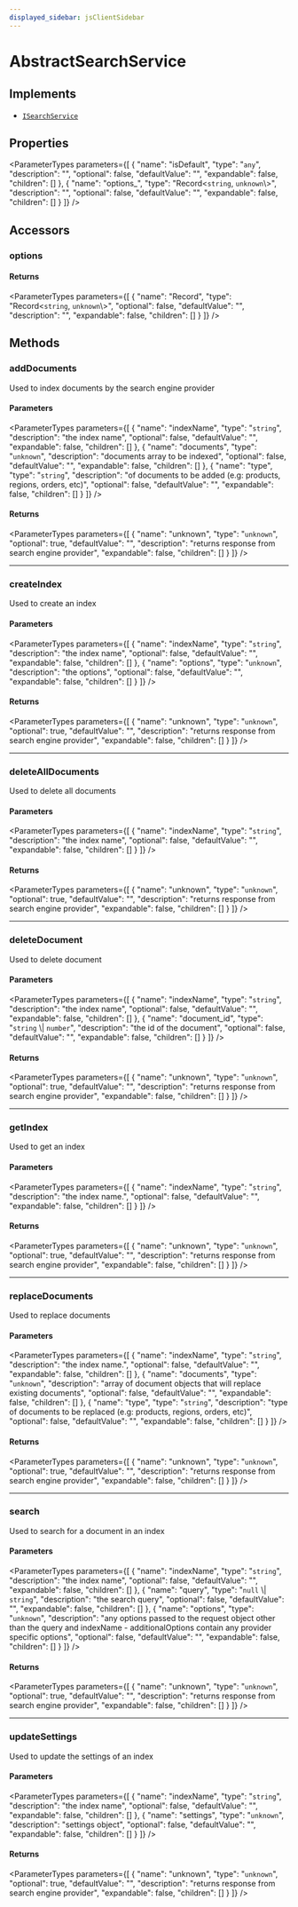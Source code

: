 ```yaml
---
displayed_sidebar: jsClientSidebar
---
```



# AbstractSearchService

## Implements

- [`ISearchService`](../../SearchTypes/interfaces/internal.internal-1.SearchTypes.ISearchService.mdx)

## Properties

<ParameterTypes parameters={[
  {
    "name": "isDefault",
    "type": "`any`",
    "description": "",
    "optional": false,
    "defaultValue": "",
    "expandable": false,
    "children": []
  },
  {
    "name": "options_",
    "type": "Record<`string`, `unknown`\\>",
    "description": "",
    "optional": false,
    "defaultValue": "",
    "expandable": false,
    "children": []
  }
]} />

## Accessors

### options

#### Returns

<ParameterTypes parameters={[
  {
    "name": "Record",
    "type": "Record<`string`, `unknown`\\>",
    "optional": false,
    "defaultValue": "",
    "description": "",
    "expandable": false,
    "children": []
  }
]} />

## Methods

### addDocuments

Used to index documents by the search engine provider

#### Parameters

<ParameterTypes parameters={[
  {
    "name": "indexName",
    "type": "`string`",
    "description": "the index name",
    "optional": false,
    "defaultValue": "",
    "expandable": false,
    "children": []
  },
  {
    "name": "documents",
    "type": "`unknown`",
    "description": "documents array to be indexed",
    "optional": false,
    "defaultValue": "",
    "expandable": false,
    "children": []
  },
  {
    "name": "type",
    "type": "`string`",
    "description": "of documents to be added (e.g: products, regions, orders, etc)",
    "optional": false,
    "defaultValue": "",
    "expandable": false,
    "children": []
  }
]} />

#### Returns

<ParameterTypes parameters={[
  {
    "name": "unknown",
    "type": "`unknown`",
    "optional": true,
    "defaultValue": "",
    "description": "returns response from search engine provider",
    "expandable": false,
    "children": []
  }
]} />

___

### createIndex

Used to create an index

#### Parameters

<ParameterTypes parameters={[
  {
    "name": "indexName",
    "type": "`string`",
    "description": "the index name",
    "optional": false,
    "defaultValue": "",
    "expandable": false,
    "children": []
  },
  {
    "name": "options",
    "type": "`unknown`",
    "description": "the options",
    "optional": false,
    "defaultValue": "",
    "expandable": false,
    "children": []
  }
]} />

#### Returns

<ParameterTypes parameters={[
  {
    "name": "unknown",
    "type": "`unknown`",
    "optional": true,
    "defaultValue": "",
    "description": "returns response from search engine provider",
    "expandable": false,
    "children": []
  }
]} />

___

### deleteAllDocuments

Used to delete all documents

#### Parameters

<ParameterTypes parameters={[
  {
    "name": "indexName",
    "type": "`string`",
    "description": "the index name",
    "optional": false,
    "defaultValue": "",
    "expandable": false,
    "children": []
  }
]} />

#### Returns

<ParameterTypes parameters={[
  {
    "name": "unknown",
    "type": "`unknown`",
    "optional": true,
    "defaultValue": "",
    "description": "returns response from search engine provider",
    "expandable": false,
    "children": []
  }
]} />

___

### deleteDocument

Used to delete document

#### Parameters

<ParameterTypes parameters={[
  {
    "name": "indexName",
    "type": "`string`",
    "description": "the index name",
    "optional": false,
    "defaultValue": "",
    "expandable": false,
    "children": []
  },
  {
    "name": "document_id",
    "type": "`string` \\| `number`",
    "description": "the id of the document",
    "optional": false,
    "defaultValue": "",
    "expandable": false,
    "children": []
  }
]} />

#### Returns

<ParameterTypes parameters={[
  {
    "name": "unknown",
    "type": "`unknown`",
    "optional": true,
    "defaultValue": "",
    "description": "returns response from search engine provider",
    "expandable": false,
    "children": []
  }
]} />

___

### getIndex

Used to get an index

#### Parameters

<ParameterTypes parameters={[
  {
    "name": "indexName",
    "type": "`string`",
    "description": "the index name.",
    "optional": false,
    "defaultValue": "",
    "expandable": false,
    "children": []
  }
]} />

#### Returns

<ParameterTypes parameters={[
  {
    "name": "unknown",
    "type": "`unknown`",
    "optional": true,
    "defaultValue": "",
    "description": "returns response from search engine provider",
    "expandable": false,
    "children": []
  }
]} />

___

### replaceDocuments

Used to replace documents

#### Parameters

<ParameterTypes parameters={[
  {
    "name": "indexName",
    "type": "`string`",
    "description": "the index name.",
    "optional": false,
    "defaultValue": "",
    "expandable": false,
    "children": []
  },
  {
    "name": "documents",
    "type": "`unknown`",
    "description": "array of document objects that will replace existing documents",
    "optional": false,
    "defaultValue": "",
    "expandable": false,
    "children": []
  },
  {
    "name": "type",
    "type": "`string`",
    "description": "type of documents to be replaced (e.g: products, regions, orders, etc)",
    "optional": false,
    "defaultValue": "",
    "expandable": false,
    "children": []
  }
]} />

#### Returns

<ParameterTypes parameters={[
  {
    "name": "unknown",
    "type": "`unknown`",
    "optional": true,
    "defaultValue": "",
    "description": "returns response from search engine provider",
    "expandable": false,
    "children": []
  }
]} />

___

### search

Used to search for a document in an index

#### Parameters

<ParameterTypes parameters={[
  {
    "name": "indexName",
    "type": "`string`",
    "description": "the index name",
    "optional": false,
    "defaultValue": "",
    "expandable": false,
    "children": []
  },
  {
    "name": "query",
    "type": "``null`` \\| `string`",
    "description": "the search query",
    "optional": false,
    "defaultValue": "",
    "expandable": false,
    "children": []
  },
  {
    "name": "options",
    "type": "`unknown`",
    "description": "any options passed to the request object other than the query and indexName - additionalOptions contain any provider specific options",
    "optional": false,
    "defaultValue": "",
    "expandable": false,
    "children": []
  }
]} />

#### Returns

<ParameterTypes parameters={[
  {
    "name": "unknown",
    "type": "`unknown`",
    "optional": true,
    "defaultValue": "",
    "description": "returns response from search engine provider",
    "expandable": false,
    "children": []
  }
]} />

___

### updateSettings

Used to update the settings of an index

#### Parameters

<ParameterTypes parameters={[
  {
    "name": "indexName",
    "type": "`string`",
    "description": "the index name",
    "optional": false,
    "defaultValue": "",
    "expandable": false,
    "children": []
  },
  {
    "name": "settings",
    "type": "`unknown`",
    "description": "settings object",
    "optional": false,
    "defaultValue": "",
    "expandable": false,
    "children": []
  }
]} />

#### Returns

<ParameterTypes parameters={[
  {
    "name": "unknown",
    "type": "`unknown`",
    "optional": true,
    "defaultValue": "",
    "description": "returns response from search engine provider",
    "expandable": false,
    "children": []
  }
]} />
